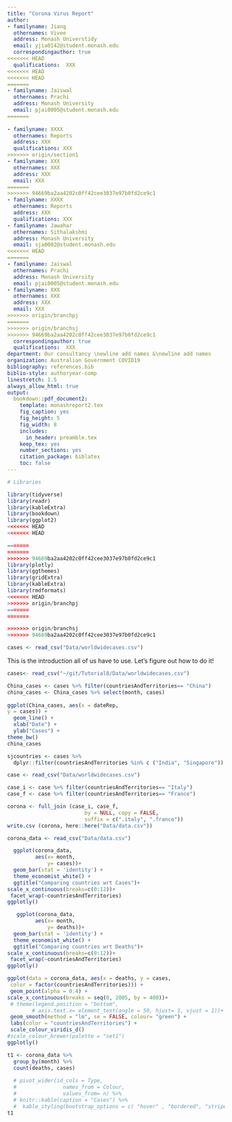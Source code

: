 ```yaml
---
title: "Corona Virus Report"
author:
- familyname: Jiang
  othernames: Vivee
  address: Monash Universtidy
  email: yjia0142@student.monash.edu
  correspondingauthor: true
<<<<<<< HEAD
  qualifications:  XXX
<<<<<<< HEAD
<<<<<<< HEAD
=======
- familyname: Jaiswal
  othernames: Prachi
  address: Monash University
  email: pjai0005@student.monash.edu
=======
  
- familyname: XXXX
  othernames: Reports
  address: XXX
  qualifications: XXX
>>>>>>> origin/section1
- familyname: XXX
  othernames: XXX
  address: XXX
  email: XXX
=======
>>>>>>> 94669ba2aa4202c0ff42cee3037e97b0fd2ce9c1
- familyname: XXXX
  othernames: Reports
  address: XXX
  qualifications: XXX
- familyname: Jawahar
  othernames: Sithalakshmi
  address: Monash University
  email: sja0002@student.monash.edu
<<<<<<< HEAD
=======
- familyname: Jaiswal
  othernames: Prachi
  address: Monash University
  email: pjai0005@student.monash.edu
- familyname: XXX
  othernames: XXX
  address: XXX
  email: XXX
>>>>>>> origin/branchpj
=======
>>>>>>> origin/branchsj
>>>>>>> 94669ba2aa4202c0ff42cee3037e97b0fd2ce9c1
  correspondingauthor: true
  qualifications:  XXX
department: Our consultancy \newline add names &\newline add names
organization: Australian Government COVID19
bibliography: references.bib
biblio-style: authoryear-comp
linestretch: 1.5
always_allow_html: true
output:
  bookdown::pdf_document2:
    template: monashreport2.tex
    fig_caption: yes
    fig_height: 5
    fig_width: 8
    includes:
      in_header: preamble.tex
    keep_tex: yes
    number_sections: yes
    citation_package: biblatex
    toc: false
---
```


```r
# Libraries

library(tidyverse)
library(readr)
library(kableExtra)
library(bookdown)
library(ggplot2)
<<<<<<< HEAD
<<<<<<< HEAD

=======
=======
>>>>>>> 94669ba2aa4202c0ff42cee3037e97b0fd2ce9c1
library(plotly)
library(ggthemes)
library(gridExtra)
library(kableExtra)
library(rmdformats)
<<<<<<< HEAD
>>>>>>> origin/branchpj
=======
=======

>>>>>>> origin/branchsj
>>>>>>> 94669ba2aa4202c0ff42cee3037e97b0fd2ce9c1
```

```r
cases <- read_csv("Data/worldwidecases.csv")
```

This is the introduction all of us have to use. Let's figure out how to do it! 

\section*{Country China and Thailand"}
```r
cases<- read_csv("~/git/Tutorial8/Data/worldwidecases.csv")
```

```r
China_cases <- cases %>% filter(countriesAndTerritories== "China")
china_cases <- China_cases %>% select(month, cases)
    
ggplot(China_cases, aes(x = dateRep,
y = cases)) +
  geom_line() +
  xlab("Date") + 
  ylab("Cases") +
theme_bw()
china_cases
```



\section*{Country India and Singapore}

```r
sjcountries <- cases %>% 
  dplyr::filter(countriesAndTerritories %in% c ("India", "Singapore"))

```


\section*{Country XX3 and YY3}
```r
case <- read_csv("Data/worldwidecases.csv")

case_i <- case %>% filter(countriesAndTerritories== "Italy")
case_f <- case %>% filter(countriesAndTerritories== "France")

corona <- full_join (case_i, case_f,
                         by = NULL, copy = FALSE,
                         suffix = c(".italy", ".france"))
write.csv (corona, here::here("Data/data.csv"))

corona_data <- read_csv("Data/data.csv")

```

```r

  ggplot(corona_data, 
         aes(x= month,
             y= cases))+
  geom_bar(stat = 'identity') +
  theme_economist_white() +
  ggtitle("Comparing countries wrt Cases")+
scale_x_continuous(breaks=c(0:12))+
 facet_wrap(~countriesAndTerritories) 
ggplotly()
```


```r
   ggplot(corona_data, 
         aes(x= month,
             y= deaths))+
  geom_bar(stat = 'identity') +
  theme_economist_white() +
  ggtitle("Comparing countries wrt Deaths")+
scale_x_continuous(breaks=c(0:12))+
 facet_wrap(~countriesAndTerritories) 
ggplotly()
```
```r
ggplot(data = corona_data, aes(x = deaths, y = cases,
 color = factor(countriesAndTerritories))) +
 geom_point(alpha = 0.4) +
scale_x_continuous(breaks = seq(0, 2005, by = 400))+
 # theme(legend.position = "bottom",
        # axis.text.x= element_text(angle = 50, hjust= 1, vjust = 1))+ #shows text of x axis in an angle.)
 geom_smooth(method = "lm", se = FALSE, colour= "green") +
 labs(color = "countriesAndTerritories") +
 scale_colour_viridis_d()
#scale_colour_brewer(palette = "set1")
ggplotly()

```


```r
t1 <- corona_data %>% 
  group_by(month) %>%
  count(deaths, cases) 
  
  # pivot_wider(id_cols = Type,
  #               names_from = Colour,
  #               values_from= n) %>%
  # knitr::kable(caption = "Cases") %>%
  #  kable_styling(bootstrap_options = c( "hover" , "bordered", "striped"))
t1
```

